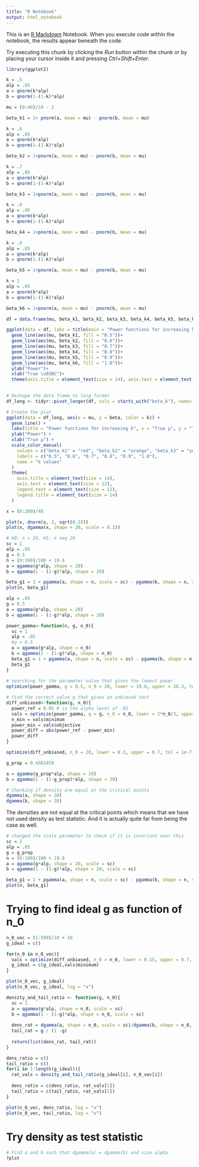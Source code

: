 ```yaml
---
title: "R Notebook"
output: html_notebook
---
```


This is an [R Markdown](http://rmarkdown.rstudio.com) Notebook. When you execute code within the notebook, the results appear beneath the code. 

Try executing this chunk by clicking the *Run* button within the chunk or by placing your cursor inside it and pressing *Ctrl+Shift+Enter*. 

```r
library(ggplot2)
```


```r
k = .5
alp = .05
a = qnorm(k*alp)
b = qnorm(1-(1-k)*alp)

mu = (0:40)/10 - 2

beta_k1 = 1+ pnorm(a, mean = mu) - pnorm(b, mean = mu)

k = .6
alp = .05
a = qnorm(k*alp)
b = qnorm(1-(1-k)*alp)

beta_k2 = 1+pnorm(a, mean = mu) - pnorm(b, mean = mu)

k = .7
alp = .05
a = qnorm(k*alp)
b = qnorm(1-(1-k)*alp)

beta_k3 = 1+pnorm(a, mean = mu) - pnorm(b, mean = mu)

k = .8
alp = .05
a = qnorm(k*alp)
b = qnorm(1-(1-k)*alp)

beta_k4 = 1+pnorm(a, mean = mu) - pnorm(b, mean = mu)

k = .9
alp = .05
a = qnorm(k*alp)
b = qnorm(1-(1-k)*alp)

beta_k5 = 1+pnorm(a, mean = mu) - pnorm(b, mean = mu)

k = 1
alp = .05
a = qnorm(k*alp)
b = qnorm(1-(1-k)*alp)

beta_k6 = 1+pnorm(a, mean = mu) - pnorm(b, mean = mu)

df = data.frame(mu, beta_k1, beta_k2, beta_k3, beta_k4, beta_k5, beta_k6)

ggplot(data = df, labs = title(main = "Power functions for increasing k" ,xlab = "True mu", ylab = "Type II Error"))+
  geom_line(aes(mu, beta_k1, fill = "0.5"))+
  geom_line(aes(mu, beta_k2, fill = "0.6"))+
  geom_line(aes(mu, beta_k3, fill = "0.7"))+
  geom_line(aes(mu, beta_k4, fill = "0.8"))+
  geom_line(aes(mu, beta_k5, fill = "0.9"))+
  geom_line(aes(mu, beta_k6, fill = "1.0"))+
  ylab("Power")+
  xlab("True \u03BC")+
  theme(axis.title = element_text(size = 14), axis.text = element_text(size = 12), legend.text = element_text(size = 12), legend.title = element_text(size = 14))
  
```
```r
# Reshape the data frame to long format
df_long <- tidyr::pivot_longer(df, cols = starts_with("beta_k"), names_to = "k", values_to = "beta")

# Create the plot
ggplot(data = df_long, aes(x = mu, y = beta, color = k)) +
  geom_line() +
  labs(title = "Power functions for increasing k", x = "True μ", y = "Type II Error") +
  ylab("Power") +
  xlab("True μ") +
  scale_color_manual(
    values = c("beta_k1" = "red", "beta_k2" = "orange", "beta_k3" = "yellow", "beta_k4" = "green", "beta_k5" = "blue", "beta_k6" = "purple"),
    labels = c("0.5", "0.6", "0.7", "0.8", "0.9", "1.0"),
    name = "k values"
  )
  theme(
    axis.title = element_text(size = 14),
    axis.text = element_text(size = 12),
    legend.text = element_text(size = 12),
    legend.title = element_text(size = 14)
  )
```



```r
x = (0:200)/40

plot(x, dnorm(x, 2, sqrt(0.2)))
plot(x, dgamma(x, shape = 20, scale = 0.1))
```

```r
# H0: n = 20, H1: n neq 20
sc = 1
alp = .05
g = 0.5
n = (0:100)/100 + 19.8
a = qgamma(g*alp, shape = 20)
b = qgamma(1 - (1-g)*alp, shape = 20)

beta_g1 = 1 + pgamma(a, shape = n, scale = sc) - pgamma(b, shape = n, scale = sc)
plot(n, beta_g1)
```

```r
alp = .05
g = 0.5
a = qgamma(g*alp, shape = 20)
b = qgamma(1 - (1-g)*alp, shape = 20)

power_gamma<-function(n, g, n_0){
  sc = 1
  alp = .05
  #g = 0.5
  a = qgamma(g*alp, shape = n_0)
  b = qgamma(1 - (1-g)*alp, shape = n_0)
  beta_g1 = 1 + pgamma(a, shape = n, scale = sc) - pgamma(b, shape = n, scale = sc)
  beta_g1
}
  
# searching for the parameter value that gives the lowest power
optimize(power_gamma, g = 0.5, n_0 = 20, lower = 19.8, upper = 20.3, tol = 1e-5)

# find the correct value g that gives an unbiased test
diff_unbiased<-function(g, n_0){
  power_ref = 0.05 # is the alpha level of .05
  vals = optimize(power_gamma, g = g, n_0 = n_0, lower = 2*n_0/3, upper = 4*n_0/3, tol = 1e-5)
  n_min = vals$minimum
  power_min = vals$objective
  power_diff = abs(power_ref - power_min)
  power_diff
}

optimize(diff_unbiased, n_0 = 20, lower = 0.3, upper = 0.7, tol = 1e-7)
```
```r
g_prop = 0.4562459

a = qgamma(g_prop*alp, shape = 20)
b = qgamma(1 - (1-g_prop)*alp, shape = 20)

# Checking if density are equal at the critical points 
dgamma(a, shape = 20)
dgamma(b, shape = 20)
```
The densities are not equal at the critical points which means that we have not used density as test statistic. And it is actually quite far from being the case as well.

```r
# changed the scale parameter to check if it is invariant over this 
sc = 2
alp = .05
g = g_prop
n = (0:100)/100 + 19.8
a = qgamma(g*alp, shape = 20, scale = sc)
b = qgamma(1 - (1-g)*alp, shape = 20, scale = sc)

beta_g1 = 1 + pgamma(a, shape = n, scale = sc) - pgamma(b, shape = n, scale = sc)
plot(n, beta_g1)
```
# Trying to find ideal g as function of n_0

```r
n_0_vec = (1:500)/10 + 10
g_ideal = c()

for(n_0 in n_0_vec){
  vals = optimize(diff_unbiased, n_0 = n_0, lower = 0.15, upper = 0.7, tol = 1e-7)
  g_ideal = c(g_ideal,vals$minimum)
}
```

```r
plot(n_0_vec, g_ideal)
plot(n_0_vec, g_ideal, log = "x")
```

```r
density_and_tail_ratio <- function(g, n_0){
  sc = 1
  a = qgamma(g*alp, shape = n_0, scale = sc)
  b = qgamma(1 - (1-g)*alp, shape = n_0, scale = sc)
  
  dens_rat = dgamma(a, shape = n_0, scale = sc)/dgamma(b, shape = n_0, scale = sc)
  tail_rat = g / (1 -g)
  
  return(list(dens_rat, tail_rat))
}

dens_ratio = c()
tail_ratio = c()
for(i in 1:length(g_ideal)){
  rat_vals = density_and_tail_ratio(g_ideal[i], n_0_vec[i])
  
  dens_ratio = c(dens_ratio, rat_vals[1])
  tail_ratio = c(tail_ratio, rat_vals[2])
}

plot(n_0_vec, dens_ratio, log = "x")
plot(n_0_vec, tail_ratio, log = "x")
```


# Try density as test statistic

```r
# Find a and b such that dgamma(a) = dgamma(b) and size alpha
?plot
```


